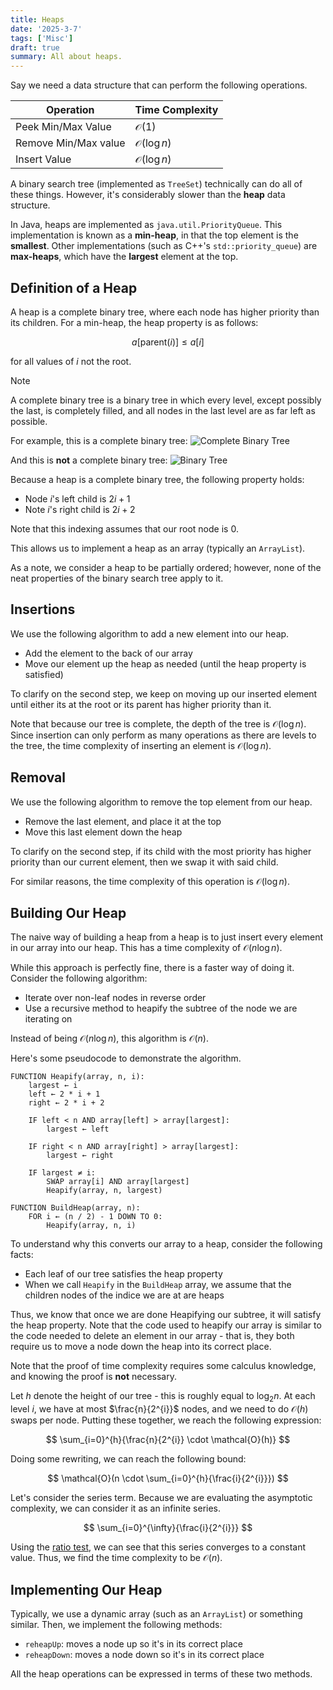 ```yaml
---
title: Heaps
date: '2025-3-7'
tags: ['Misc']
draft: true
summary: All about heaps.
---
```


Say we need a data structure that can perform the following operations.


| Operation              | Time Complexity          |
|------------------------|--------------------------|
| Peek Min/Max Value     | $\mathcal{O}(1)$         |
| Remove Min/Max value   | $\mathcal{O}(\log{n})$   |
| Insert Value           | $\mathcal{O}(\log{n})$   |

A binary search tree (implemented as `TreeSet`) technically can do all of these things. However,
it's considerably slower than the **heap** data structure.

In Java, heaps are implemented as `java.util.PriorityQueue`. This implementation is
known as a **min-heap**, in that the top element is the **smallest**. Other implementations
(such as C++'s `std::priority_queue`) are **max-heaps**, which have the **largest** element
at the top.

## Definition of a Heap

A heap is a complete binary tree, where each node has higher priority than its
children. For a min-heap, the heap property is as follows:

$$
a[\text{parent}(i)] \leq a[i]
$$

for all values of $i$ not the root.

> [!NOTE]
> A complete binary tree is a binary tree in which every level, except possibly the last, is completely filled, and all nodes in the last level are as far left as possible.
> 
> For example, this is a complete binary tree:
> ![Complete Binary Tree](/static/images/heaps/complete_tree.png)
> 
> And this is **not** a complete binary tree:
> ![Binary Tree](/static/images/heaps/binary_tree.png)

Because a heap is a complete binary tree, the following property holds:
- Node $i$'s left child is $2i+1$
- Note $i$'s right child is $2i + 2$

Note that this indexing assumes that our root node is $0$.

This allows us to implement a heap as an array (typically an `ArrayList`).

As a note, we consider a heap to be partially ordered; however, none of the
neat properties of the binary search tree apply to it. 

## Insertions

We use the following algorithm to add a new element into our heap.
- Add the element to the back of our array
- Move our element up the heap as needed (until the heap property is satisfied)

To clarify on the second step, we keep on moving up our inserted element until
either its at the root or its parent has higher priority than it.

Note that because our tree is complete, the depth of the tree is 
$\mathcal{O}(\log{n})$. Since insertion can only perform as many operations as
there are levels to the tree, the time complexity of inserting an element is 
$\mathcal{O}(\log{n})$.

## Removal

We use the following algorithm to remove the top element from our heap.
- Remove the last element, and place it at the top
- Move this last element down the heap

To clarify on the second step, if its child with the most priority has higher
priority than our current element, then we swap it with said child. 

For similar reasons, the time complexity of this operation is $\mathcal{O}(\log{n})$.

## Building Our Heap

The naive way of building a heap from a heap is to just insert every element
in our array into our heap. This has a time complexity of $\mathcal{O}(n \log{n})$.

While this approach is perfectly fine, there is a faster way of doing it.
Consider the following algorithm:
- Iterate over non-leaf nodes in reverse order
- Use a recursive method to heapify the subtree of the node we are iterating on

Instead of being $\mathcal{O}(n \log{n})$, this algorithm is $\mathcal{O}(n)$.

Here's some pseudocode to demonstrate the algorithm.

```
FUNCTION Heapify(array, n, i):
    largest ← i
    left ← 2 * i + 1
    right ← 2 * i + 2

    IF left < n AND array[left] > array[largest]:
        largest ← left

    IF right < n AND array[right] > array[largest]:
        largest ← right

    IF largest ≠ i:
        SWAP array[i] AND array[largest]
        Heapify(array, n, largest)

FUNCTION BuildHeap(array, n):
    FOR i ← (n / 2) - 1 DOWN TO 0:
        Heapify(array, n, i)
```

To understand why this converts our array to a heap, consider the following
facts:
- Each leaf of our tree satisfies the heap property
- When we call `Heapify` in the `BuildHeap` array, we assume that the children nodes of the indice we are at are heaps

Thus, we know that once we are done Heapifying our subtree, it will satisfy the 
heap property. Note that the code used to heapify our array is similar to the
code needed to delete an element in our array - that is, they both require us 
to move a node down the heap into its correct place.

<Spoiler title="Proof of Time Complexity">

Note that the proof of time complexity requires some calculus knowledge, and 
knowing the proof is **not** necessary.

Let $h$ denote the height of our tree - this is roughly equal to $\log_2{n}$.
At each level $i$, we have at most $\frac{n}{2^{i}}$ nodes,
and we need to do $\mathcal{O}(h)$ swaps per node. Putting these 
together, we reach the following expression:

$$
\sum_{i=0}^{h}{\frac{n}{2^{i}} \cdot \mathcal{O}(h)}
$$

Doing some rewriting, we can reach the following bound:

$$
\mathcal{O}(n \cdot \sum_{i=0}^{h}{\frac{i}{2^{i}}})
$$

Let's consider the series term. Because we are evaluating the asymptotic
complexity, we can consider it as an infinite series.

$$
\sum_{i=0}^{\infty}{\frac{i}{2^{i}}}
$$

Using the [ratio test](https://en.wikipedia.org/wiki/Ratio_test), we can 
see that this series converges to a constant value. Thus, we find the 
time complexity to be $\mathcal{O}(n)$.

</Spoiler>

## Implementing Our Heap 

Typically, we use a dynamic array (such as an `ArrayList`) or something 
similar. Then, we implement the following methods:
- `reheapUp`: moves a node up so it's in its correct place 
- `reheapDown`: moves a node down so it's in its correct place 

All the heap operations can be expressed in terms of these two methods.